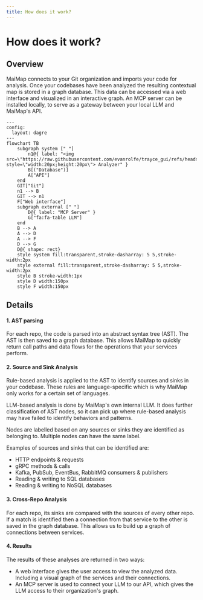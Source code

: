 ```yaml
---
title: How does it work?
---
```


# How does it work?

## Overview

MaiMap connects to your Git organization and imports your code for analysis. Once your codebases have been analyzed the resulting contextual map is stored in a graph database. This data can be accessed via a web interface and visualized in an interactive graph. An MCP server can be installed locally, to serve as a gateway between your local LLM and MaiMap's API.

```mermaid
---
config:
  layout: dagre
---
flowchart TB
    subgraph system [" "]
        n1@{ label: "<img src=\"https://raw.githubusercontent.com/evanrolfe/trayce_gui/refs/heads/main/fonts/logo.svg\" style=\"width:20px;height:20px\"> Analyzer" }
        B[("Database")]
        A["API"]
    end
    GIT["Git"]
    n1 --> B
    GIT --> n1
    F["Web interface"]
    subgraph external [" "]
        D@{ label: "MCP Server" }
        G["fa:fa-table LLM"]
    end
    B --> A
    A --> D
    A --> F
    D --> G
    D@{ shape: rect}
    style system fill:transparent,stroke-dasharray: 5 5,stroke-width:2px
    style external fill:transparent,stroke-dasharray: 5 5,stroke-width:2px
    style B stroke-width:1px
    style D width:150px
    style F width:150px
```

## Details

#### 1. AST parsing

For each repo, the code is parsed into an abstract syntax tree (AST). The AST is then saved to a graph database. This allows MaiMap to quickly return call paths and data flows for the operations that your services perform.

#### 2. Source and Sink Analysis

Rule-based analysis is applied to the AST to identify sources and sinks in your codebase. These rules are language-specific which is why MaiMap only works for a certain set of languages.

LLM-based analysis is done by MaiMap's own internal LLM. It does further classification of AST nodes, so it can pick up where rule-based analysis may have failed to identify behaviors and patterns.

Nodes are labelled based on any sources or sinks they are identified as belonging to. Multiple nodes can have the same label.

Examples of sources and sinks that can be identified are:
- HTTP endpoints & requests
- gRPC methods & calls
- Kafka, PubSub, EventBus, RabbitMQ consumers & publishers
- Reading & writing to SQL databases
- Reading & writing to NoSQL databases

#### 3. Cross-Repo Analysis

For each repo, its sinks are compared with the sources of every other repo. If a match is identified then a connection from that service to the other is saved in the graph database. This allows us to build up a graph of connections between services.

#### 4. Results

The results of these analyses are returned in two ways:

- A web interface gives the user access to view the analyzed data. Including a visual graph of the services and their connections.
- An MCP server is used to connect your LLM to our API, which gives the LLM access to their organization's graph.
